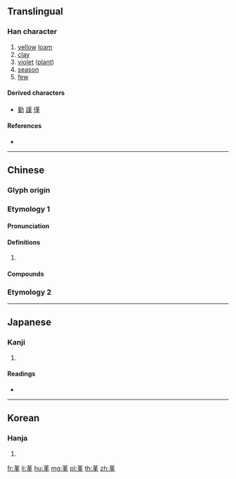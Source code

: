 {{character info/new}}
{{also|菫|暵}}
==Translingual==

===Han character===
{{Han char|rn=32|rad=土|as=08|sn=11|four=44104|canj=TLQM|ids=⿳⿱廿中一土}}

# [[yellow]] [[loam]]
# [[clay]]
# [[violet]] ([[plant]])
# [[season]]
# [[few]]

====Derived characters====
* [[勤]] [[謹]] [[僅]]

====References====
* {{Han ref|kx=0232.050|dkj=05212|dj=0469.070|hdz=10450.020|uh=5807|ud=22535|bh=D4BB|bd=54459}}

----

==Chinese==
{{zh-forms}}

===Glyph origin===
{{Han etym}}

===Etymology 1===
====Pronunciation====
{{zh-pron
|m=jǐn
|c=gan2
|mn=kín/kīn
|mc=y
|oc=y
|cat=n
}}

====Definitions====
{{zh-hanzi}}

# {{rfdef|zh}}

====Compounds====
{{zh-der|堇堇|捕蟲堇菜}}

===Etymology 2===
{{zh-see|僅|a}}

----

==Japanese==

===Kanji===
{{ja-kanji|grade=|rs=土08}}

# {{defn|lang=ja|sort=土08}}

====Readings====
* {{ja-readings|on=[[きん]] (kin)|kun=[[すみれ]] (sumire)}}

----

==Korean==

===Hanja===
{{ko-hanja|hangeul=근|rv=geun|mr=kŭn}}

# {{defn|lang=ko|sort=土08}}

[[fr:堇]]
[[li:堇]]
[[hu:堇]]
[[mg:堇]]
[[pl:堇]]
[[th:堇]]
[[zh:堇]]